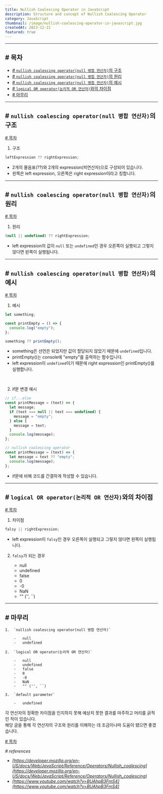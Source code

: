 ```yaml
---
title: Nullish Coalescing Operator in JavaScript
description: Structure and concept of Nullish Coalescing Operator
category: JavaScript
thumbnail: /image/nullish-coalescing-operator-in-javascript.jpg
createdAt: 2023-12-21
featured: true
---
```


---

## # 목차

- [# `nullish coalescing operator(null 병합 연산자)`의 구조](#-nullish-coalescing-operatornull-병합-연산자의-구조)
- [# `nullish coalescing operator(null 병합 연산자)`의 원리](#-nullish-coalescing-operatornull-병합-연산자의-원리)
- [# `nullish coalescing operator(null 병합 연산자)`의 예시](#-nullish-coalescing-operatornull-병합-연산자의-예시)
- [# `logical OR operator(논리적 OR 연산자)`와의 차이점](#-logical-or-operator논리적-or-연산자와의-차이점)
- [# 마무리](#-마무리)

---

## # `nullish coalescing operator(null 병합 연산자)`의 구조

[# 목차](#-목차)

1. 구조

```typescript
leftExpression ?? rightExpression;
```

- 2개의 물음표(??)와 2개의 expression(피연산자)으로 구성되어 있습니다.
- 왼쪽은 left expression, 오른쪽은 right expression이라고 칭합니다.

---

## # `nullish coalescing operator(null 병합 연산자)`의 원리

[# 목차](#-목차)

1. 원리

```typescript
(null || undefined) ?? rightExpression;
```

- left expression의 값이 `null` 또는 `undefined`인 경우 오른쪽이 실행되고 그렇지 않다면 왼쪽이 실행됩니다.

---

## # `nullish coalescing operator(null 병합 연산자)`의 예시

[# 목차](#-목차)

1.  예시

```typescript
let something;

const printEmpty = () => {
  console.log("empty");
};

something ?? printEmpty();
```

- something은 선언은 되었지만 값이 할당되지 않았기 때문에 `undefined`입니다.
- printEmpty()는 console에 "empty"를 출력하는 함수입니다.
- left expression이 `undefined`이기 때문에 right expression인 printEmpty()를 실행합니다.

<br />

2.  if문 변경 예시

```typescript
// if...else
const printMessage = (text) => {
  let message;
  if (text === null || text === undefined) {
    message = "empty";
  } else {
    message = text;
  }
  console.log(message);
};

// nullish coalescing operator
const printMessage = (text) => {
  let message = text ?? "empty";
  console.log(message);
};
```

- if문에 비해 코드를 간결하게 작성할 수 있습니다.

---

## # `logical OR operator(논리적 OR 연산자)`와의 차이점

[# 목차](#-목차)

1. 차이점

```typescript
falsy || rightExpression;
```

- left expression이 `falsy`인 경우 오른쪽이 실행되고 그렇지 않다면 왼쪽이 실행됩니다.

2.  `falsy`가 되는 경우

    - null
    - undefined
    - false
    - 0
    - -0
    - NaN
    - "" ('', ``)

---

## # 마무리

    1.  `nullish coalescing operator(null 병합 연산자)`

        -   null
        -   undefined

    2.  `logical OR operator(논리적 OR 연산자)`

        -   null
        -   undefined
        -   false
        -   0
        -   -0
        -   NaN
        -   "" ('', ``)

    3.  `default parameter`

        -   undefined

각 연산자의 정확한 차이점을 인지하지 못해 예상치 못한 결과를 마주하고 머리를 긁적인 적이 있습니다.  
해당 글을 통해 각 연산자의 구조와 원리를 이해하는 데 조금이나마 도움이 됐으면 좋겠습니다.

[# 목차](#-목차)

_# references_

- _[https://developer.mozilla.org/en-US/docs/Web/JavaScript/Reference/Operators/Nullish_coalescing](https://developer.mozilla.org/en-US/docs/Web/JavaScript/Reference/Operators/Nullish_coalescing)_
- _[https://www.youtube.com/watch?v=BUAhpB3FmS4](https://www.youtube.com/watch?v=BUAhpB3FmS4)_
